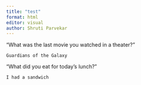 ```yaml
---
title: "test"
format: html
editor: visual
author: Shruti Parvekar
---
```


“What was the last movie you watched in a theater?”
```
Guardians of the Galaxy
```

“What did you eat for today’s lunch?”
```
I had a sandwich
```
